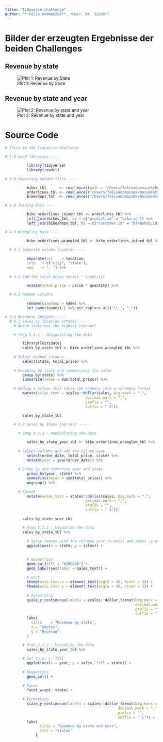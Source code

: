 ```yaml
---
title: "Tidyverse challenge"
author: "**Felix Adamaszek**, *Matr. Nr. 52505*"
---
```



# Bilder der erzeugten Ergebnisse der beiden Challenges

## Revenue by state

![Plot 1: Revenue by State](../../content/01_journal/01_tidyverse_files/figure-html/plot-1.png)

## Revenue by state and year

![Plot 2: Revenue by state and year](../../content/01_journal/01_tidyverse_files/figure-html/plot-2.png)

# Source Code


```r
# Intro to the tidyverse Challenge

# 1.0 Load libraries ----

          library(tidyverse)
          library(readxl)

# 2.0 Importing needed files ----

          bikes_tbl      <- read_excel(path = "/Users/felixadamaszek/Documents/GitHub/ss23-bdsb-FelixAdams1827/Eigener Ordner/Intro to the tidyverse/Business Case/01_bike_sales/01_raw_data/bikes.xlsx")
          orderlines_tbl <- read_excel("/Users/felixadamaszek/Documents/GitHub/ss23-bdsb-FelixAdams1827/Eigener Ordner/Intro to the tidyverse/Business Case/01_bike_sales/01_raw_data/orderlines.xlsx")
          bikeshops_tbl  <- read_excel("/Users/felixadamaszek/Documents/GitHub/ss23-bdsb-FelixAdams1827/Eigener Ordner/Intro to the tidyverse/Business Case/01_bike_sales/01_raw_data/bikeshops.xlsx")

# 3.0 Joining Data ----

          bike_orderlines_joined_tbl <- orderlines_tbl %>%
          left_join(bikes_tbl, by = c("product.id" = "bike.id")) %>%
          left_join(bikeshops_tbl, by = c("customer.id" = "bikeshop.id"))

# 4.0 Wrangling Data ----

          bike_orderlines_wrangled_tbl <- bike_orderlines_joined_tbl %>%
  
  # 4.1 Separate column location ----

          separate(col    = location,
          into   = c("city", "state"),
          sep    = ", ") %>%
  
  # 4.2 Add the total price (price * quantity) 

          mutate(total.price = price * quantity) %>%
  
  # 4.3 Rename columns 
  
          rename(bikeshop = name) %>%
          set_names(names(.) %>% str_replace_all("\\.", "_"))

# 5.0 Business Insights ----
  # 5.1 Sales by location (state) ----
    # Which state has the highest revenue?

    # Step 5.1.1 - Manipulating the data

        library(lubridate)
        sales_by_state_tbl <- bike_orderlines_wrangled_tbl %>%
  
    # Select needed columns
        select(state, total_price) %>%
  
    # Grouping by state and summarizing the sales
        group_by(state) %>% 
        summarize(sales = sum(total_price)) %>%
        
    # Adding a column that turns the numbers into a currency format
        mutate(sales_text = scales::dollar(sales, big.mark = ".", 
                                     decimal.mark = ",", 
                                     prefix = "", 
                                     suffix = " €"))

        sales_by_state_tbl
        
    # 5.2 Sales by State and Year ----

      # Step 5.2.1 - Manipulating the data

          sales_by_state_year_tbl <- bike_orderlines_wrangled_tbl %>%
  
      # Select columns and add the column year
          select(order_date, total_price, state) %>%
          mutate(year = year(order_date)) %>%
  
      # Group by and summarize year and state
          group_by(year, state) %>%
          summarise(sales = sum(total_price)) %>%
          ungroup() %>%
  
      # Format
          mutate(sales_text = scales::dollar(sales, big.mark = ".", 
                                     decimal.mark = ",", 
                                     prefix = "", 
                                     suffix = " €"))
        
        sales_by_state_year_tbl

```
```r
        
        # Step 5.1.2 - Visualize the data
        sales_by_state_tbl %>%
          
          # Setup canvas with the columns year (x-axis) and sales (y-axis)
          ggplot(aes(x = state, y = sales)) +
          
          
          # Geometries
          geom_col(fill = "#2DC6D6") + 
          geom_label(aes(label = sales_text)) +
          
          # Hint
          theme(axis.text.x = element_text(angle = 45, hjust = 1)) +
          theme(axis.text.y = element_text(angle = 45, hjust = 1)) +
          
          # Formatting
          scale_y_continuous(labels = scales::dollar_format(big.mark = ".", 
                                                            decimal.mark = ",", 
                                                            prefix = "", 
                                                            suffix = " €")) +
          labs(
            title    = "Revenue by state",
            x = "States",
            y = "Revenue"
          )

        # Step 5.2.2 - Visualize the data
          sales_by_state_year_tbl %>%
  
        # Set up x, y, fill
          ggplot(aes(x = year, y = sales, fill = state)) +
  
        # Geometries
          geom_col() + 
  
        # Facet
          facet_wrap(~ state) +
  
        # Formatting
          scale_y_continuous(labels = scales::dollar_format(big.mark = ".", 
                                                    decimal.mark = ",", 
                                                    prefix = "", 
                                                    suffix = " €")) +
          labs(
                title = "Revenue by state and year",
                fill = "States"
              )
```
